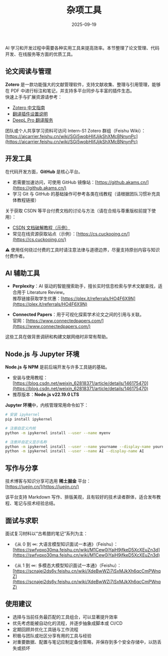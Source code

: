 ﻿---
title: "杂项工具"
description: "AI开发与学习相关的实用工具集合"
date: "2025-09-19"
tags:
  - tools
  - zotero
  - github
  - perplexity
  - productivity
---

AI 学习和开发过程中需要各种实用工具来提高效率。本节整理了论文管理、代码开发、在线服务等方面的优质工具。

## 论文阅读与管理

**Zotero** 是一款功能强大的文献管理软件，支持文献收集、整理与引用管理，能够在 PDF 中进行标注和笔记，并支持多平台同步与丰富的插件生态。  
快速上手与扩展资源请参考：  
- [Zotero 中文指南](https://zotero-chinese.com/user-guide/quick-start)  
- [翻译插件设置说明](https://zhuanlan.zhihu.com/p/11419778268)  
- [DeepL Pro 翻译服务](https://deepl-pro.com/#/translate)  

团队或个人共享学习资料可访问 Intern-S1 Zotero 群组（Feishu Wiki）：  
[https://aicarrier.feishu.cn/wiki/SGi5wobHlifJjjkShXMcBNnynPc](https://aicarrier.feishu.cn/wiki/SGi5wobHlifJjjkShXMcBNnynPc)

## 开发工具

在代码开发方面，**GitHub** 是核心平台。  
- 若需要加速访问，可使用 GitHub 镜像站：[https://github.akams.cn/](https://github.akams.cn/)  
- 学习 Git 与 GitHub 的基础操作可参考各类在线教程（请根据团队习惯补充具体教程链接）  

关于获取 CSDN 等平台付费文档的讨论与方法（请在合规与尊重版权前提下使用）：  
- [CSDN 文档破解教程（示例）](https://zhuanlan.zhihu.com/p/10504181475)  
- 常见在线资源获取站点（示例）：[https://cs.cuckooing.cn/](https://cs.cuckooing.cn/)  

⚠️ 使用任何绕过付费的工具时请注意法律与道德边界，尽量支持原创内容与知识付费作者。

## AI 辅助工具

- **Perplexity**：AI 驱动的智能搜索助手，擅长实时信息检索与学术文献查找，适合用于 Literature Review。  
  推荐链接获取学生优惠：[https://plex.it/referrals/HO4F6X9N](https://plex.it/referrals/HO4F6X9N)  

- **Connected Papers**：用于可视化探索学术论文之间的引用与关联。  
  官网：[https://www.connectedpapers.com/](https://www.connectedpapers.com/)  

这些工具在做背景调研和构建文献网络时非常有帮助。

## Node.js 与 Jupyter 环境

**Node.js 与 NPM** 是前后端开发与许多工具链的基础。  
- 安装与使用教程：[https://blog.csdn.net/weixin_62818371/article/details/146175470](https://blog.csdn.net/weixin_62818371/article/details/146175470)  
- 推荐版本：**Node.js v22.19.0 LTS**  

**Jupyter 环境**中，内核管理常用命令如下：

```bash
# 安装 ipykernel
pip install ipykernel

# 注册自定义内核
python -m ipykernel install --user --name myenv

# 注册并自定义显示名称
python -m ipykernel install --user --name yourname --display-name yourname
python -m ipykernel install --user --name AI --display-name AI
```
## 写作与分享

技术博客与知识分享可选用 **稀土掘金** 平台：  
[https://juejin.cn/](https://juejin.cn/)  

该平台支持 Markdown 写作、排版美观，且有较好的技术读者群体，适合发布教程、笔记与技术经验总结。

## 面试与求职

面试复习材料以“古希腊的笔记”系列为主：  

- 《从 0 到 ∞: 大语言模型知识面试一本通》（Feishu）：  
  [https://swfvqxo30ma.feishu.cn/wiki/M1Cew0iYaiH9jfkeD5XcXEuZn3d](https://swfvqxo30ma.feishu.cn/wiki/M1Cew0iYaiH9jfkeD5XcXEuZn3d)  

- 《从 1 到 ∞: 多模态大模型知识面试一本通》（Feishu）：  
  [https://scnajei2ds6y.feishu.cn/wiki/XdeBwWZi7iSxMJkXh6qcCmPWnqZ](https://scnajei2ds6y.feishu.cn/wiki/XdeBwWZi7iSxMJkXh6qcCmPWnqZ)  

## 使用建议

- 选择与当前任务最匹配的工具组合，可以显著提升效率  
- 优先考虑能被自动化的流程，并逐步抽象成脚本或 CI/CD  
- 定期回顾并优化工具链与工作流程  
- 积极与团队或社区分享有用的工具与经验  
- 对重要数据、配置与笔记应制定备份策略，并保存到多个安全存储中，以防丢失或损坏  
